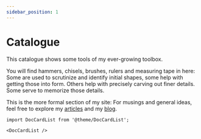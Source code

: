 ```yaml
---
sidebar_position: 1
---
```


# Catalogue

This catalogue shows some tools of my ever-growing toolbox.

You will find hammers, chisels, brushes, rulers and measuring tape in here: Some are used to scrutinize
and identify initial shapes, some help with getting those into form. Others help with precisely carving out finer details.
Some serve to memorize those details.

This is the more formal section of my site: For musings and general ideas, feel free to explore my
[articles](/docs/articles/index.mdx) and my [blog](/blog).


```mdx-code-block
import DocCardList from '@theme/DocCardList';

<DocCardList />
```
